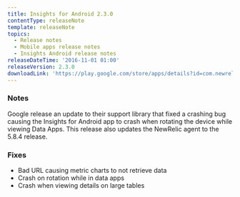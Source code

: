```yaml
---
title: Insights for Android 2.3.0
contentType: releaseNote
template: releaseNote
topics:
  - Release notes
  - Mobile apps release notes
  - Insights Android release notes
releaseDateTime: '2016-11-01 01:00'
releaseVersion: 2.3.0
downloadLink: 'https://play.google.com/store/apps/details?id=com.newrelic.insights&hl=en'
---
```


### Notes

Google release an update to their support library that fixed a crashing bug causing the Insights for Android app to crash when rotating the device while viewing Data Apps. This release also updates the NewRelic agent to the 5.8.4 release.

### Fixes

* Bad URL causing metric charts to not retrieve data
* Crash on rotation while in data apps
* Crash when viewing details on large tables
